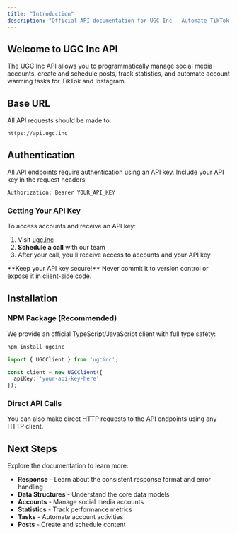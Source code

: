 ```yaml
---
title: "Introduction"
description: "Official API documentation for UGC Inc - Automate TikTok and Instagram content creation"
---
```


## Welcome to UGC Inc API

The UGC Inc API allows you to programmatically manage social media accounts, create and schedule posts, track statistics, and automate account warming tasks for TikTok and Instagram.

## Base URL

All API requests should be made to:

```
https://api.ugc.inc
```

## Authentication

All API endpoints require authentication using an API key. Include your API key in the request headers:

```bash
Authorization: Bearer YOUR_API_KEY
```

### Getting Your API Key

To access accounts and receive an API key:

1. Visit [ugc.inc](https://ugc.inc)
2. **Schedule a call** with our team
3. After your call, you'll receive access to accounts and your API key

<Warning>
  **Keep your API key secure!** Never commit it to version control or expose it in client-side code.
</Warning>

## Installation

### NPM Package (Recommended)

We provide an official TypeScript/JavaScript client with full type safety:

```bash
npm install ugcinc
```

```typescript
import { UGCClient } from 'ugcinc';

const client = new UGCClient({
  apiKey: 'your-api-key-here'
});
```

### Direct API Calls

You can also make direct HTTP requests to the API endpoints using any HTTP client.

## Next Steps

Explore the documentation to learn more:

- **Response** - Learn about the consistent response format and error handling
- **Data Structures** - Understand the core data models
- **Accounts** - Manage social media accounts
- **Statistics** - Track performance metrics
- **Tasks** - Automate account activities
- **Posts** - Create and schedule content
